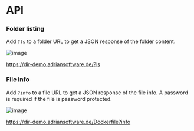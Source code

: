 # API

### Folder listing

Add `?ls` to a folder URL to get a JSON response of the folder content.

![image](https://github.com/adrianschubek/dir-browser/assets/19362349/72464d3e-6cf2-475e-86ca-45534ad9fdce)

https://dir-demo.adriansoftware.de/?ls

### File info

Add `?info` to a file URL to get a JSON response of the file info. A password is required if the file is password protected.

![image](https://github.com/adrianschubek/dir-browser/assets/19362349/4e7e9928-50c6-41ee-864f-144866d6fe5f)

https://dir-demo.adriansoftware.de/Dockerfile?info


<EnvConfig name="API" init="true" values="true,false" versions="3.1" />
